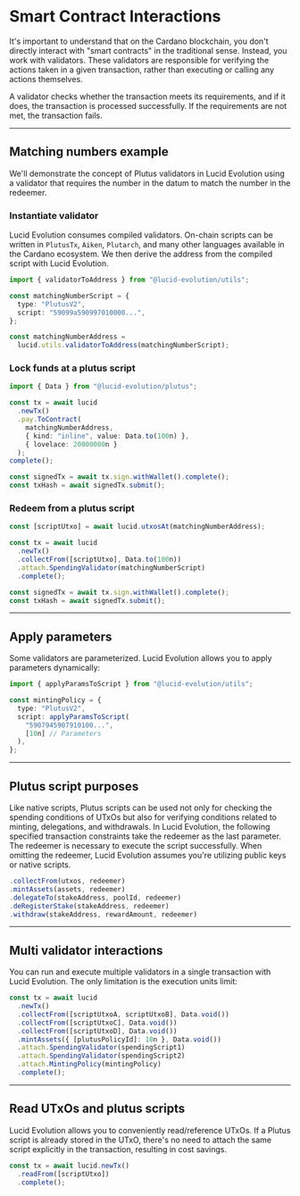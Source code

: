 # Smart Contract Interactions

It's important to understand that on the Cardano blockchain, you don't directly interact with "smart contracts" in the traditional sense. Instead, you work with validators. These validators are responsible for verifying the actions taken in a given transaction, rather than executing or calling any actions themselves.

A validator checks whether the transaction meets its requirements, and if it does, the transaction is processed successfully. If the requirements are not met, the transaction fails.

---

## Matching numbers example

We'll demonstrate the concept of Plutus validators in Lucid Evolution using a validator that requires the number in the datum to match the number in the redeemer.

### Instantiate validator

Lucid Evolution consumes compiled validators. On-chain scripts can be written in `PlutusTx`, `Aiken`, `Plutarch`, and many other languages available in the Cardano ecosystem. We then derive the address from the compiled script with Lucid Evolution.

```typescript
import { validatorToAddress } from "@lucid-evolution/utils";

const matchingNumberScript = {
  type: "PlutusV2",
  script: "59099a590997010000...",
};

const matchingNumberAddress =
  lucid.utils.validatorToAddress(matchingNumberScript);
```

### Lock funds at a plutus script

```typescript
import { Data } from "@lucid-evolution/plutus";

const tx = await lucid
  .newTx()
  .pay.ToContract(
    matchingNumberAddress,
    { kind: "inline", value: Data.to(100n) },
    { lovelace: 20000000n }
  );
complete();

const signedTx = await tx.sign.withWallet().complete();
const txHash = await signedTx.submit();
```

### Redeem from a plutus script

```typescript
const [scriptUtxo] = await lucid.utxosAt(matchingNumberAddress);

const tx = await lucid
  .newTx()
  .collectFrom([scriptUtxo], Data.to(100n))
  .attach.SpendingValidator(matchingNumberScript)
  .complete();

const signedTx = await tx.sign.withWallet().complete();
const txHash = await signedTx.submit();
```

---

## Apply parameters

Some validators are parameterized. Lucid Evolution allows you to apply parameters dynamically:

```typescript
import { applyParamsToScript } from "@lucid-evolution/utils";

const mintingPolicy = {
  type: "PlutusV2",
  script: applyParamsToScript(
    "5907945907910100...",
    [10n] // Parameters
  ),
};
```

---

## Plutus script purposes

Like native scripts, Plutus scripts can be used not only for checking the spending conditions of UTxOs but also for verifying conditions related to minting, delegations, and withdrawals. In Lucid Evolution, the following specified transaction constraints take the redeemer as the last parameter. The redeemer is necessary to execute the script successfully. When omitting the redeemer, Lucid Evolution assumes you're utilizing public keys or native scripts.

```typescript
.collectFrom(utxos, redeemer)
.mintAssets(assets, redeemer)
.delegateTo(stakeAddress, poolId, redeemer)
.deRegisterStake(stakeAddress, redeemer)
.withdraw(stakeAddress, rewardAmount, redeemer)
```

---

## Multi validator interactions

You can run and execute multiple validators in a single transaction with Lucid Evolution. The only limitation is the execution units limit:

```typescript
const tx = await lucid
  .newTx()
  .collectFrom([scriptUtxoA, scriptUtxoB], Data.void())
  .collectFrom([scriptUtxoC], Data.void())
  .collectFrom([scriptUtxoD], Data.void())
  .mintAssets({ [plutusPolicyId]: 10n }, Data.void())
  .attach.SpendingValidator(spendingScript1)
  .attach.SpendingValidator(spendingScript2)
  .attach.MintingPolicy(mintingPolicy)
  .complete();
```

---

## Read UTxOs and plutus scripts

Lucid Evolution allows you to conveniently read/reference UTxOs. If a Plutus script is already stored in the UTxO, there's no need to attach the same script explicitly in the transaction, resulting in cost savings.

```typescript
const tx = await lucid.newTx()
  .readFrom([scriptUtxo])
  .complete();
```